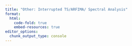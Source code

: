 ```yaml
---
title: "Other: Interrupted TS/ARFIMA/ Spectral Analysis"
format:  
  html:
    code-fold: true
    embed-resources: true
editor_options: 
  chunk_output_type: console
---
```


